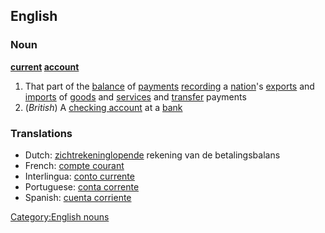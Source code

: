 ==English==
===Noun===
'''[[current]] [[account]]'''
#That part of the [[balance]] of [[payment]]s [[recording]] a [[nation]]'s [[export]]s and [[import]]s of [[goods]] and [[service]]s and [[transfer]] payments
#(''British'') A [[checking account]] at a [[bank]]
===Translations===
*Dutch: [[zichtrekening]]lopende rekening van de betalingsbalans
*French: [[compte courant]]
*Interlingua: [[conto currente]]
*Portuguese: [[conta corrente]]
*Spanish: [[cuenta corriente]]
[[Category:English nouns]]